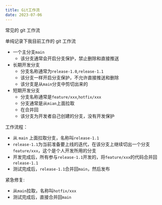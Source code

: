```yaml
---
title: Git工作流
date: 2023-07-06
---
```


常见的 git 工作流

单纯记录下我目前工作的 git 工作流

- 一个主分支`main`
  - 该分支通常会开启分支保护，禁止删除和直接推送
- 长期开发分支
  - 分支名称通常为`release-1.0`,`release-1.1`
  - 该分支一样开启分支保护，不允许直接推送和删除
  - 该分支是从`main`分支中剪切出来的
- 短期开发分支
  - 分支名称通常是`feature/xxx`,`hotfix/xxx`
  - 分支通常是从`mian`上面拉取
  - 在合并回
  - 该分支为开发者自己创建的分支，没有开发保护

工作流程：

- 从 `main` 上面拉取分支，名称叫`release-1.1`
- `release-1.1`为当前准备要上线的迭代，在该分支上继续切出一个分支`feature/xxx`，这个是个人开发所用的分支
- 开发完成后，所有参与`release-1.1`开发的，将`feature/xxx`的代码合并回`release-1.1`
- 测试完成后，`release-1.1`合并回`main`，然后发布

紧急修复:

- 从`main`拉取，名称叫`hotfix/xxx`
- 测试完成后，直接合并回`main`
